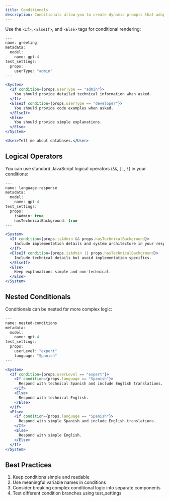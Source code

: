 ```yaml
---
title: Conditionals
description: Conditionals allow you to create dynamic prompts that adapt based on props or other conditions.
---
```


Use the `<If>`, `<ElseIf>`, and `<Else>` tags for conditional rendering:

```jsx example.prompt.mdx
---
name: greeting
metadata:
  model:
    name: gpt-4
test_settings:
  props:
    userType: "admin"
---

<System>
  <If condition={props.userType == "admin"}>
    You should provide detailed technical information when asked.
  </If>
  <ElseIf condition={props.userType == "developer"}>
    You should provide code examples when asked.
  </ElseIf>
  <Else>
    You should provide simple explanations.
  </Else>
</System>

<User>Tell me about databases.</User>
```

## Logical Operators

You can use standard JavaScript logical operators (`&&`, `||`, `!`) in your conditions:

```jsx example.prompt.mdx
---
name: language-response
metadata:
  model:
    name: gpt-4
test_settings:
  props:
    isAdmin: true
    hasTechnicalBackground: true
---

<System>
  <If condition={props.isAdmin && props.hasTechnicalBackground}>
    Include implementation details and system architecture in your responses.
  </If>
  <ElseIf condition={props.isAdmin || props.hasTechnicalBackground}>
    Include technical details but avoid implementation specifics.
  </ElseIf>
  <Else>
    Keep explanations simple and non-technical.
  </Else>
</System>
```

## Nested Conditionals

Conditionals can be nested for more complex logic:

```jsx example.prompt.mdx
---
name: nested-conditions
metadata:
  model:
    name: gpt-4
test_settings:
  props:
    userLevel: "expert"
    language: "Spanish"
---

<System>
  <If condition={props.userLevel == "expert"}>
    <If condition={props.language == "Spanish"}>
      Respond with technical Spanish and include English translations.
    </If>
    <Else>
      Respond with technical English.
    </Else>
  </If>
  <Else>
    <If condition={props.language == "Spanish"}>
      Respond with simple Spanish and include English translations.
    </If>
    <Else>
      Respond with simple English.
    </Else>
  </If>
</System>
```

## Best Practices

1. Keep conditions simple and readable
2. Use meaningful variable names in conditions
3. Consider breaking complex conditional logic into separate components
4. Test different condition branches using test_settings